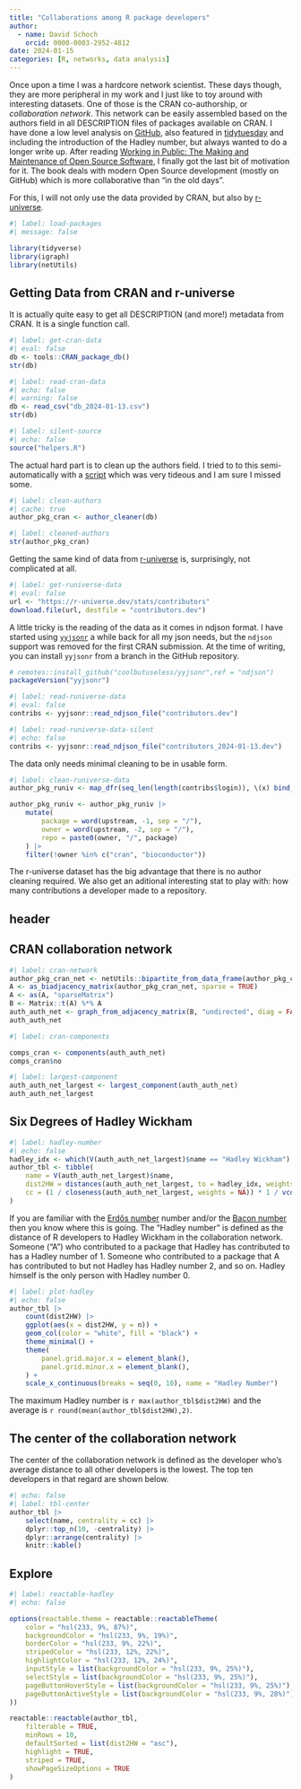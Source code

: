 ```yaml
---
title: "Collaborations among R package developers"
author:
  - name: David Schoch
    orcid: 0000-0003-2952-4812
date: 2024-01-15
categories: [R, networks, data analysis]
---
```


Once upon a time I was a hardcore network scientist. These days though, they are more peripheral in my work and I just like to toy around with interesting datasets. One of those is the CRAN co-authorship, or *collaboration network*. This network can be easily assembled based on the authors field in all DESCRIPTION files of packages available on CRAN. I have done a low level analysis on [GitHub](https://github.com/schochastics/CRAN_collaboration), also featured in
[tidytuesday](https://github.com/rfordatascience/tidytuesday/tree/master/data/2023/2023-09-19) and including the introduction of the Hadley number, but always wanted to do a longer write up. After reading [Working in Public: The Making and Maintenance of Open Source Software](https://press.stripe.com/working-in-public), I finally got the last bit of motivation for it. The book deals with modern Open Source development (mostly on GitHub) which is more collaborative than "in the old days". 

For this, I will not only use the data provided by CRAN, but also by [r-universe](https://r-universe.dev).


```r
#| label: load-packages
#| message: false

library(tidyverse)
library(igraph)
library(netUtils)
```

## Getting Data from CRAN and r-universe

It is actually quite easy to get all DESCRIPTION (and more!) metadata from CRAN. It is a single function call. 
```r
#| label: get-cran-data
#| eval: false
db <- tools::CRAN_package_db()
str(db)
```

```r
#| label: read-cran-data
#| echo: false
#| warning: false
db <- read_csv("db_2024-01-13.csv")
str(db)
```


```r
#| label: silent-source
#| echo: false
source("helpers.R")
```

The actual hard part is to clean up the authors field. I tried to to this semi-automatically with a [script](https://github.com/schochastics/CRAN_collaboration/blob/main/Rscripts/helpers.R) which was very tideous and I am sure I missed some.

```r
#| label: clean-authors
#| cache: true
author_pkg_cran <- author_cleaner(db)
```


```r
#| label: cleaned-authors
str(author_pkg_cran)
```

Getting the same kind of data from [r-universe](https://r-universe.dev) is, surprisingly, not complicated at all.

```r
#| label: get-runiverse-data
#| eval: false
url <- "https://r-universe.dev/stats/contributors"
download.file(url, destfile = "contributors.dev")
```

A little tricky is the reading of the data as it comes in ndjson format. I have started using [`yyjsonr`](https://github.com/coolbutuseless/yyjsonr) a while back for all my json needs, but the `ndjson` support was removed for the first CRAN submission. At the time of writing, you can install `yyjsonr` from a branch in the GitHub repository. 

```r
# remotes::install_github("coolbutuseless/yyjsonr",ref = "ndjson")
packageVersion("yyjsonr")
```


```r
#| label: read-runiverse-data
#| eval: false
contribs <- yyjsonr::read_ndjson_file("contributors.dev")
```

```r
#| label: read-runiverse-data-silent
#| echo: false
contribs <- yyjsonr::read_ndjson_file("contributors_2024-01-13.dev")
```

The data only needs minimal cleaning to be in usable form.

```r
#| label: clean-runiverse-data
author_pkg_runiv <- map_dfr(seq_len(length(contribs$login)), \(x) bind_cols(author = contribs$login[x], contribs$repos[[x]]))

author_pkg_runiv <- author_pkg_runiv |>
    mutate(
        package = word(upstream, -1, sep = "/"),
        owner = word(upstream, -2, sep = "/"),
        repo = paste0(owner, "/", package)
    ) |>
    filter(!owner %in% c("cran", "bioconductor"))
```

The r-universe dataset has the big advantage that there is no author cleaning required. We also get an aditional interesting stat to play with: how many contributions a developer made to a repository. 

## header

## CRAN collaboration network


```r
#| label: cran-network
author_pkg_cran_net <- netUtils::bipartite_from_data_frame(author_pkg_cran, "authorsR", "Package")
A <- as_biadjacency_matrix(author_pkg_cran_net, sparse = TRUE)
A <- as(A, "sparseMatrix")
B <- Matrix::t(A) %*% A
auth_auth_net <- graph_from_adjacency_matrix(B, "undirected", diag = FALSE, weighted = TRUE)
auth_auth_net
```


```r
#| label: cran-components

comps_cran <- components(auth_auth_net)
comps_cran$no
```


```r
#| label: largest-component
auth_auth_net_largest <- largest_component(auth_auth_net)
auth_auth_net_largest
```

## Six Degrees of Hadley Wickham

```r
#| label: hadley-number
#| echo: false
hadley_idx <- which(V(auth_auth_net_largest)$name == "Hadley Wickham")
author_tbl <- tibble(
    name = V(auth_auth_net_largest)$name,
    dist2HW = distances(auth_auth_net_largest, to = hadley_idx, weights = NA),
    cc = (1 / closeness(auth_auth_net_largest, weights = NA)) * 1 / vcount(auth_auth_net_largest)
)
```

If you are familiar with the [Erdős
number](https://en.wikipedia.org/wiki/Erd%C5%91s_number) number and/or
the [Bacon
number](https://en.wikipedia.org/wiki/Six_Degrees_of_Kevin_Bacon#Bacon_numbers)
then you know where this is going. The “Hadley number” is defined as the
distance of R developers to Hadley Wickham in the collaboration network.
Someone (“A”) who contributed to a package that Hadley has contributed
to has a Hadley number of 1. Someone who contributed to a package that A
has contributed to but not Hadley has Hadley number 2, and so on. Hadley
himself is the only person with Hadley number 0.

```r
#| label: plot-hadley
#| echo: false
author_tbl |>
    count(dist2HW) |>
    ggplot(aes(x = dist2HW, y = n)) +
    geom_col(color = "white", fill = "black") +
    theme_minimal() +
    theme(
        panel.grid.major.x = element_blank(),
        panel.grid.minor.x = element_blank(),
    ) +
    scale_x_continuous(breaks = seq(0, 10), name = "Hadley Number")
```

The maximum Hadley number is `r max(author_tbl$dist2HW)` and the average is `r round(mean(author_tbl$dist2HW),2)`.

## The center of the collaboration network

The center of the collaboration network is defined as the developer
who’s average distance to all other developers is the lowest. The top
ten developers in that regard are shown below.


```r
#| echo: false
#| label: tbl-center
author_tbl |>
    select(name, centrality = cc) |>
    dplyr::top_n(10, -centrality) |>
    dplyr::arrange(centrality) |>
    knitr::kable()
```

## Explore

```r
#| label: reactable-hadley
#| echo: false

options(reactable.theme = reactable::reactableTheme(
    color = "hsl(233, 9%, 87%)",
    backgroundColor = "hsl(233, 9%, 19%)",
    borderColor = "hsl(233, 9%, 22%)",
    stripedColor = "hsl(233, 12%, 22%)",
    highlightColor = "hsl(233, 12%, 24%)",
    inputStyle = list(backgroundColor = "hsl(233, 9%, 25%)"),
    selectStyle = list(backgroundColor = "hsl(233, 9%, 25%)"),
    pageButtonHoverStyle = list(backgroundColor = "hsl(233, 9%, 25%)"),
    pageButtonActiveStyle = list(backgroundColor = "hsl(233, 9%, 28%)")
))

reactable::reactable(author_tbl,
    filterable = TRUE,
    minRows = 10,
    defaultSorted = list(dist2HW = "asc"),
    highlight = TRUE,
    striped = TRUE,
    showPageSizeOptions = TRUE
)
```

